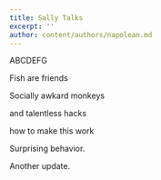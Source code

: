 ```yaml
---
title: Sally Talks
excerpt: ''
author: content/authors/napolean.md
---
```


ABCDEFG

Fish are friends

Socially awkard monkeys

and talentless hacks

how to make this work

Surprising behavior.

Another update.
